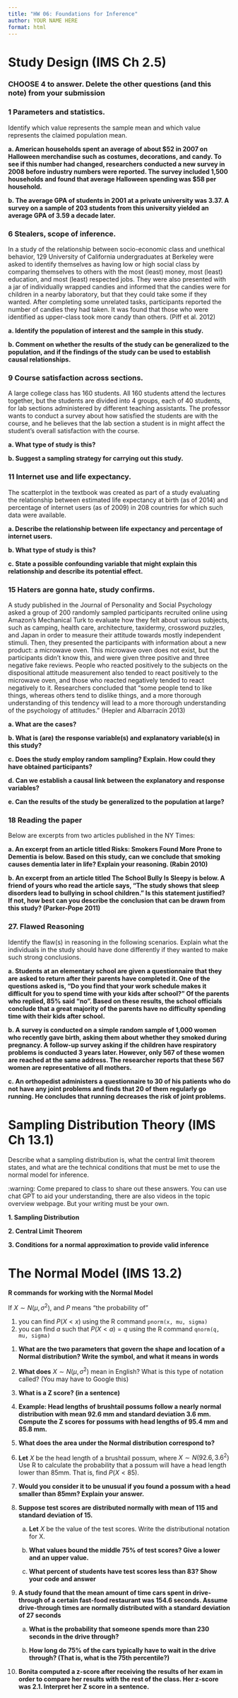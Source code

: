 ```yaml
---
title: "HW 06: Foundations for Inference"
author: YOUR NAME HERE
format: html
---
```


# Study Design (IMS Ch 2.5)

::: {.callout-tip icon="true"}
### CHOOSE 4 to answer. Delete the other questions (and this note) from your submission
:::

### 1 Parameters and statistics.

Identify which value represents the sample mean and which value represents the claimed population mean.

**a. American households spent an average of about \$52 in 2007 on Halloween merchandise such as costumes, decorations, and candy. To see if this number had changed, researchers conducted a new survey in 2008 before industry numbers were reported. The survey included 1,500 households and found that average Halloween spending was \$58 per household.**

**b. The average GPA of students in 2001 at a private university was 3.37. A survey on a sample of 203 students from this university yielded an average GPA of 3.59 a decade later.**

### 6 Stealers, scope of inference.

In a study of the relationship between socio-economic class and unethical behavior, 129 University of California undergraduates at Berkeley were asked to identify themselves as having low or high social class by comparing themselves to others with the most (least) money, most (least) education, and most (least) respected jobs. They were also presented with a jar of individually wrapped candies and informed that the candies were for children in a nearby laboratory, but that they could take some if they wanted. After completing some unrelated tasks, participants reported the number of candies they had taken. It was found that those who were identified as upper-class took more candy than others. (Piff et al. 2012)

**a. Identify the population of interest and the sample in this study.**

**b. Comment on whether the results of the study can be generalized to the population, and if the findings of the study can be used to establish causal relationships.**

### 9 Course satisfaction across sections.

A large college class has 160 students. All 160 students attend the lectures together, but the students are divided into 4 groups, each of 40 students, for lab sections administered by different teaching assistants. The professor wants to conduct a survey about how satisfied the students are with the course, and he believes that the lab section a student is in might affect the student’s overall satisfaction with the course.

**a. What type of study is this?**

**b. Suggest a sampling strategy for carrying out this study.**

### 11 Internet use and life expectancy.

The scatterplot in the textbook was created as part of a study evaluating the relationship between estimated life expectancy at birth (as of 2014) and percentage of internet users (as of 2009) in 208 countries for which such data were available.

**a. Describe the relationship between life expectancy and percentage of internet users.**

**b. What type of study is this?**

**c. State a possible confounding variable that might explain this relationship and describe its potential effect.**

### 15 Haters are gonna hate, study confirms.

A study published in the Journal of Personality and Social Psychology asked a group of 200 randomly sampled participants recruited online using Amazon’s Mechanical Turk to evaluate how they felt about various subjects, such as camping, health care, architecture, taxidermy, crossword puzzles, and Japan in order to measure their attitude towards mostly independent stimuli. Then, they presented the participants with information about a new product: a microwave oven. This microwave oven does not exist, but the participants didn’t know this, and were given three positive and three negative fake reviews. People who reacted positively to the subjects on the dispositional attitude measurement also tended to react positively to the microwave oven, and those who reacted negatively tended to react negatively to it. Researchers concluded that “some people tend to like things, whereas others tend to dislike things, and a more thorough understanding of this tendency will lead to a more thorough understanding of the psychology of attitudes.” (Hepler and Albarracı́n 2013)

**a. What are the cases?**

**b. What is (are) the response variable(s) and explanatory variable(s) in this study?**

**c. Does the study employ random sampling? Explain. How could they have obtained participants?**

**d. Can we establish a causal link between the explanatory and response variables?**

**e. Can the results of the study be generalized to the population at large?**

### 18 Reading the paper

Below are excerpts from two articles published in the NY Times:

**a. An excerpt from an article titled Risks: Smokers Found More Prone to Dementia is below. Based on this study, can we conclude that smoking causes dementia later in life? Explain your reasoning. (Rabin 2010)**

**b. An excerpt from an article titled The School Bully Is Sleepy is below. A friend of yours who read the article says, “The study shows that sleep disorders lead to bullying in school children.” Is this statement justified? If not, how best can you describe the conclusion that can be drawn from this study? (Parker-Pope 2011)**

### 27. Flawed Reasoning

Identify the flaw(s) in reasoning in the following scenarios. Explain what the individuals in the study should have done differently if they wanted to make such strong conclusions.

**a. Students at an elementary school are given a questionnaire that they are asked to return after their parents have completed it. One of the questions asked is, “Do you find that your work schedule makes it difficult for you to spend time with your kids after school?” Of the parents who replied, 85% said “no”. Based on these results, the school officials conclude that a great majority of the parents have no difficulty spending time with their kids after school.**

**b. A survey is conducted on a simple random sample of 1,000 women who recently gave birth, asking them about whether they smoked during pregnancy. A follow-up survey asking if the children have respiratory problems is conducted 3 years later. However, only 567 of these women are reached at the same address. The researcher reports that these 567 women are representative of all mothers.**

**c. An orthopedist administers a questionnaire to 30 of his patients who do not have any joint problems and finds that 20 of them regularly go running. He concludes that running decreases the risk of joint problems.**

# Sampling Distribution Theory (IMS Ch 13.1)

Describe what a sampling distribution is, what the central limit theorem states, and what are the technical conditions that must be met to use the normal model for inference.

:warning: Come prepared to class to share out these answers. You can use chat GPT to aid your understanding, there are also videos in the topic overview webpage. But your writing must be your own.

**1. Sampling Distribution**

**2. Central Limit Theorem**

**3. Conditions for a normal approximation to provide valid inference**

# The Normal Model (IMS 13.2)

::: info
**R commands for working with the Normal Model**

If $X \sim N(\mu, \sigma^{2})$, and $P$ means "the probability of"

1.  you can find $P(X < x)$ using the R command `pnorm(x, mu, sigma)`
2.  you can find $a$ such that $P(X < a) = q$ using the R command `qnorm(q, mu, sigma)`
:::

1.  **What are the two parameters that govern the shape and location of a Normal distribution? Write the symbol, and what it means in words**

2.  **What does** $X \sim N(\mu, \sigma^{2})$ mean in English? What is this type of notation called? (You may have to Google this)

3.  **What is a Z score? (in a sentence)**

4.  **Example: Head lengths of brushtail possums follow a nearly normal distribution with mean 92.6 mm and standard deviation 3.6 mm. Compute the Z scores for possums with head lengths of 95.4 mm and 85.8 mm.**

5.  **What does the area under the Normal distribution correspond to?**

6.  **Let** $X$ be the head length of a brushtail possum, where $X \sim N(92.6, 3.6^{2})$ Use R to calculate the probability that a possum will have a head length lower than 85mm. That is, find $P(X < 85)$.

7.  **Would you consider it to be unusual if you found a possum with a head smaller than 85mm? Explain your answer.**

8.  **Suppose test scores are distributed normally with mean of 115 and standard deviation of 15.**

    a.  **Let** $X$ be the value of the test scores. Write the distributional notation for X.

    b.  **What values bound the middle 75% of test scores? Give a lower and an upper value.**

    c.  **What percent of students have test scores less than 83? Show your code and answer**

9.  **A study found that the mean amount of time cars spent in drive-through of a certain fast-food restaurant was 154.6 seconds. Assume drive-through times are normally distributed with a standard deviation of 27 seconds**

    a.  **What is the probability that someone spends more than 230 seconds in the drive through?**

    b.  **How long do 75% of the cars typically have to wait in the drive through? (That is, what is the 75th percentile?)**

10. **Bonita computed a z-score after receiving the results of her exam in order to compare her results with the rest of the class. Her z-score was 2.1. Interpret her Z score in a sentence.**
